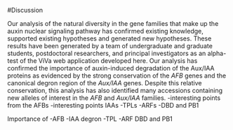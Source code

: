 #Discussion

Our analysis of the natural diversity in the gene families that make up the auxin nuclear signaling pathway has confirmed existing knowledge, supported existing hypotheses and generated new hypotheses. These results have been generated by a team of undergraduate and graduate students, postdoctoral researchers, and principal investigators as an alpha-test of the ViVa web application developed here. Our analysis has confirmed the importance of auxin-induced degradation of the Aux/IAA proteins as evidenced by the strong conservation of the *AFB* genes and the canonical degron region of the *Aux/IAA* genes. Despite this relative conservation, this analysis has also identified many accessions containing new alleles of interest in the *AFB* and *Aux/IAA* families. 
-interesting points from the AFBs
-interesting points IAAs
-TPLs
-ARFs
  -DBD and PB1


Importance of 
-AFB
-IAA degron
-TPL
-ARF DBD and PB1
